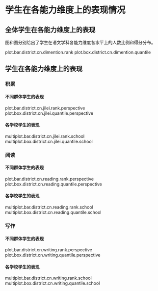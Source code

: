 <!-- chapter dimention -->

\mytext

# 学生在各能力维度上的表现情况

## 全体学生在各能力维度上的表现

图\ref{fig: `r gio.R$GetPlotTitle("plot.bar.district.cn.dimention.rank")`}和图\ref{fig: `r gio.R$GetPlotTitle("plot.box.district.cn.dimention.quantile")`}分别给出了学生在语文学科各能力维度各水平上的人数比例和得分分布。

plot.bar.district.cn.dimention.rank
plot.box.district.cn.dimention.quantile


## 学生在各能力维度上的表现

### 积累

#### 不同群体学生的表现

plot.bar.district.cn.jilei.rank.perspective
plot.box.district.cn.jilei.quantile.perspective

#### 各学校学生的表现

multiplot.bar.district.cn.jilei.rank.school
multiplot.box.district.cn.jilei.quantile.school

### 阅读

#### 不同群体学生的表现

plot.bar.district.cn.reading.rank.perspective
plot.box.district.cn.reading.quantile.perspective


#### 各学校学生的表现


multiplot.bar.district.cn.reading.rank.school
multiplot.box.district.cn.reading.quantile.school

###  写作

#### 不同群体学生的表现

plot.bar.district.cn.writing.rank.perspective
plot.box.district.cn.writing.quantile.perspective

#### 各学校学生的表现

multiplot.bar.district.cn.writing.rank.school
multiplot.box.district.cn.writing.quantile.school


<!-- end of chapter dimention -->
